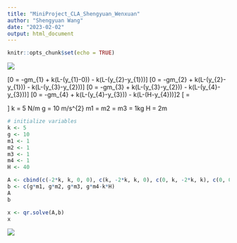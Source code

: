 ```yaml
---
title: "MiniProject_CLA_Shengyuan_Wenxuan"
author: "Shengyuan Wang"
date: "2023-02-02"
output: html_document
---
```


```r
knitr::opts_chunk$set(echo = TRUE)
```

![](img/pic1.jpeg)

\[0 = -gm_{1} + k(L-(y_{1}-0)) - k(L-(y_{2}-y_{1}))\]
\[0 = -gm_{2} + k(L-(y_{2}-y_{1})) - k(L-(y_{3}-y_{2}))\]
\[0 = -gm_{3} + k(L-(y_{3}-y_{2})) - k(L-(y_{4}-y_{3}))\]
\[0 = -gm_{4} + k(L-(y_{4}-y_{3})) - k(L-(H-y_{4}))\]2
\[\begin{pmatrix} -2k&k&0&0\\k&-2k&k&0 \\0&k&-2k&k \\ 0&0&k&-2k\end{pmatrix} \begin{pmatrix}y_{1}\\y_{2}\\y_{3}\\y_{4}\end{pmatrix} = \begin{pmatrix}gm_{1}\\gm_{2}\\gm_{3}\\gm_{4}-kH\end{pmatrix}\]
k = 5 N/m
g = 10 m/s^{2}
m1 = m2 = m3 = 1kg
H = 2m

```r
# initialize variables 
k <- 5
g <- 10
m1 <- 1
m2 <- 1
m3 <- 1
m4 <- 1
H <- 40
```

```r
A <- cbind(c(-2*k, k, 0, 0), c(k, -2*k, k, 0), c(0, k, -2*k, k), c(0, 0, k, -2*k))
b <- c(g*m1, g*m2, g*m3, g*m4-k*H)
A
b
```

```r
x <- qr.solve(A,b)
x
```

![](img/pic2.jpeg)
